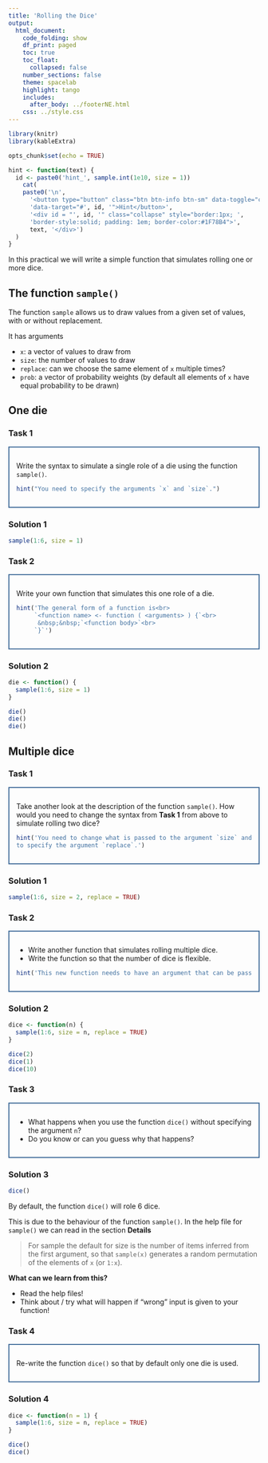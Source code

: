 ```yaml
---
title: 'Rolling the Dice'
output: 
  html_document:
    code_folding: show
    df_print: paged
    toc: true
    toc_float:
      collapsed: false
    number_sections: false
    theme: spacelab
    highlight: tango
    includes:
      after_body: ../footerNE.html
    css: ../style.css
---
```



<link href="../../fontawesome/css/all.css" rel="stylesheet"> <!--load all styles -->

```r
library(knitr)
library(kableExtra)

opts_chunk$set(echo = TRUE)

hint <- function(text) {
  id <- paste0('hint_', sample.int(1e10, size = 1))
    cat(
    paste0('\n',
      '<button type="button" class="btn btn-info btn-sm" data-toggle="collapse" ',
      'data-target="#', id, '">Hint</button>',
      '<div id = "', id, '" class="collapse" style="border:1px; ',
      'border-style:solid; padding: 1em; border-color:#1F78B4">',
      text, '</div>')
  )
}
```



In this practical we will write a simple function that simulates rolling one or
more dice.



## The function `sample()`
The function `sample` allows us to draw values from a given set of values, 
with or without replacement.

It has arguments

* `x`: a vector of values to draw from
* `size`: the number of values to draw
* `replace`: can we choose the same element of `x` multiple times?
* `prob`: a vector of probability weights (by default all elements of `x` have equal probability to be drawn)

## One die <i class="fas fa-dice-five"></i> {.tabset .tabset-pills .tabset-fade}
### Task 1
<div style="border:2px; border-style:solid; padding: 1em; border-color:#446E9B">

Write the syntax to simulate a single role of a die using the function `sample()`.
```r
hint("You need to specify the arguments `x` and `size`.")
```
</div>

### Solution 1
```r
sample(1:6, size = 1)
```

### Task 2
<div style="border:2px; border-style:solid; padding: 1em; border-color:#446E9B">
Write your own function that simulates this one role of a die.
```r
hint('The general form of a function is<br>
     `<function name> <- function ( <arguments> ) {`<br>
      &nbsp;&nbsp;`<function body>`<br>
     `}`')
```
</div>

### Solution 2
```r
die <- function() {
  sample(1:6, size = 1)
}

die()
die()
die()
```

## Multiple dice <i class="fas fa-dice"></i> {.tabset .tabset-pills .tabset-fade}
### Task 1 
<div style="border:2px; border-style:solid; padding: 1em; border-color:#446E9B">
Take another look at the description of the function `sample()`. How would 
you need to change the syntax from **Task 1** from above to simulate rolling
two dice?
```r
hint('You need to change what is passed to the argument `size` and you need
to specify the argument `replace`.')
```
</div>

### Solution 1
```r
sample(1:6, size = 2, replace = TRUE)
```

### Task 2
<div style="border:2px; border-style:solid; padding: 1em; border-color:#446E9B">

* Write another function that simulates rolling multiple dice.
* Write the function so that the number of dice is flexible.
```r
hint('This new function needs to have an argument that can be passed to `sample`().')
```

</div>

### Solution 2
```r
dice <- function(n) {
  sample(1:6, size = n, replace = TRUE)
}

dice(2)
dice(1)
dice(10)
```

### Task 3
<div style="border:2px; border-style:solid; padding: 1em; border-color:#446E9B">
* What happens when you use the function `dice()` without specifying the argument
`n`?
* Do you know or can you guess why that happens?
</div>

### Solution 3
```r
dice()
```

By default, the function `dice()` will role 6 dice.

This is due to the behaviour of the function `sample()`. In the help file
for `sample()` we can read in the section **Details**

> For sample the default for size is the number of items inferred from the first
argument, so that `sample(x)` generates a random permutation of the elements of
`x` (or `1:x`).

**What can we learn from this?**

* Read the help files!
* Think about / try what will happen if "wrong" input is given to your function!

### Task 4
<div style="border:2px; border-style:solid; padding: 1em; border-color:#446E9B">
Re-write the function `dice()` so that by default only one die is used.
</div>

### Solution 4
```r
dice <- function(n = 1) {
  sample(1:6, size = n, replace = TRUE)
}

dice()
dice()
```

